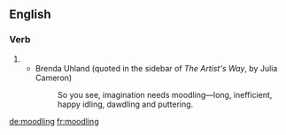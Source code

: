==English==

===Verb===
{{head|en}}

# {{present participle of|moodle|lang=en}}
#* Brenda Uhland (quoted in the sidebar of ''The Artist's Way'', by Julia Cameron)
#*: So you see, imagination needs moodling—long, inefficient, happy idling, dawdling and puttering.

[[de:moodling]]
[[fr:moodling]]